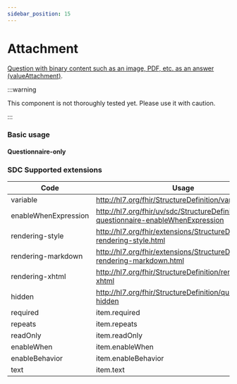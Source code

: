 ```yaml
---
sidebar_position: 15
---
```



# Attachment

[Question with binary content such as an image, PDF, etc. as an answer (valueAttachment)](https://hl7.org/fhir/r4/codesystem-item-type.html#item-type-attachment).

:::warning

This component is not thoroughly tested yet. Please use it with caution.

:::

### Basic usage

#### Questionnaire-only

<IframeContainer storyId="itemtype-attachment--attachment-basic" initialHeight={400} />

### SDC Supported extensions

| Code                 | Usage                                                                                 |
| -------------------- | ------------------------------------------------------------------------------------- |
| variable             | http://hl7.org/fhir/StructureDefinition/variable                                      |
| enableWhenExpression | http://hl7.org/fhir/uv/sdc/StructureDefinition/sdc-questionnaire-enableWhenExpression |
| rendering-style      | http://hl7.org/fhir/extensions/StructureDefinition-rendering-style.html               |
| rendering-markdown   | http://hl7.org/fhir/extensions/StructureDefinition-rendering-markdown.html            |
| rendering-xhtml      | http://hl7.org/fhir/StructureDefinition/rendering-xhtml                               |
| hidden               | http://hl7.org/fhir/StructureDefinition/questionnaire-hidden                          |
| required             | item.required                                                                         |
| repeats              | item.repeats                                                                          |
| readOnly             | item.readOnly                                                                         |
| enableWhen           | item.enableWhen                                                                       |
| enableBehavior       | item.enableBehavior                                                                   |
| text                 | item.text                                                                             |
